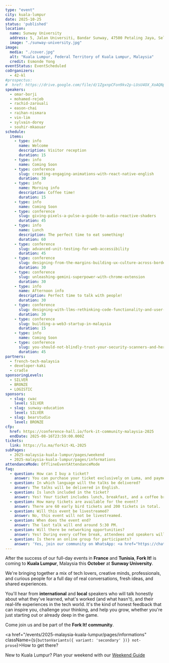 ```yaml
---
type: "event"
city: kuala-lumpur
date: 2025-10-25
status: 'published'
location:
  name: Sunway University
  address: 5, Jalan Universiti, Bandar Sunway, 47500 Petaling Jaya, Selangor, Malaisie
  image: "./sunway-university.jpg"
image:
  media: "./cover.jpg"
  alt: "Kuala Lumpur, Federal Territory of Kuala Lumpur, Malaysia"
  credit: Esmonde Yong
eventStatus: EventScheduled
coOrganizers:
  - 42-kl
#prospectus:
#  href: https://drive.google.com/file/d/1ZgxnpCFon9kv2p-LUsU4OX_XoAQNpy-C/view?usp=sharing
speakers:
  - omar-borji
  - mohamed-rejeb
  - rachid-zarouali
  - eason-chai
  - raihan-nismara
  - vin-lim
  - sylvain-dorey
  - souhir-mkaouar
schedule:
  items:
    - type: info
      name: Welcome
      description: Visitor reception
      duration: 15
    - type: info
      name: Coming Soon
    - type: conference
      slug: creating-engaging-animations-with-react-native-english
      duration: 30
    - type: info
      name: Morning info
      description: Coffee time!
      duration: 15
    - type: info
      name: Coming Soon
    - type: conference
      slug: giving-pixels-a-pulse-a-guide-to-audio-reactive-shaders
      duration: 45
    - type: info
      name: Lunch
      description: The perfect time to eat something!
      duration: 60
    - type: conference
      slug: advanced-unit-testing-for-web-accessibility
      duration: 45
    - type: conference
      slug: designing-from-the-margins-building-ux-culture-across-borders
      duration: 30
    - type: conference
      slug: unleashing-gemini-superpower-with-chrome-extension
      duration: 30
    - type: info
      name: Afternoon info
      description: Perfect time to talk with people!
      duration: 30
    - type: conference
      slug: designing-with-llms-rethinking-code-functionality-and-user-interfaces
      duration: 30
    - type: conference
      slug: building-a-web3-startup-in-malaysia
      duration: 15
    - type: info
      name: Coming Soon
    - type: conference
      slug: you-should-not-blindly-trust-your-security-scanners-and-here-is-why
      duration: 45
partners:
  - french-tech-malaysia
  - developer-kaki
  - cradle
sponsoringLevels:
  - SILVER
  - BRONZE
  - LOGISTIC
sponsors:
  - slug: cwac
    level: SILVER
  - slug: sunway-education
    level: SILVER
  - slug: bearstudio
    level: BRONZE
cfp:
  href: https://conference-hall.io/fork-it-community-malaysia-2025
  endDate: 2025-08-16T23:59:00.000Z
tickets:
  link: https://lu.ma/forkit-KL-2025
subPages:
  - 2025-malaysia-kuala-lumpur/pages/weekend
  - 2025-malaysia-kuala-lumpur/pages/informations
attendanceMode: OfflineEventAttendanceMode
faq:
  - question: How can I buy a ticket?
    answer: You can purchase your ticket exclusively on Luma, and payments are accepted in MYR.
  - question: In which language will the talks be delivered?
    answer: The talks will be delivered in English.
  - question: Is lunch included in the ticket?
    answer: Yes! Your ticket includes lunch, breakfast, and a coffee break at the end of the day — all halal food.
  - question: How many tickets are available for the event?
    answer: There are 60 early bird tickets and 200 tickets in total.
  - question: Will this event be livestreamed?
    answer: No, this event will not be livestreamed.
  - question: When does the event end?
    answer: The last talk will end around 5:30 PM.
  - question: Will there be networking opportunities?
    answer: Yes! During every coffee break, attendees and speakers will have the chance to connect, exchange ideas, and grow their network.
  - question: Is there an online group for participants?
    answer: 'Yes, join our community on WhatsApp: <a href="https://chat.whatsapp.com/HCiI5g0idD50cpx1yqD12Z?mode=ems_copy_h_t" target="_blank" rel="noopener noreferrer" class="underline">Fork It! Community</a>'
---
```



After the success of our full-day events in **France** and **Tunisia**, **Fork It!** is coming to **Kuala Lumpur**, Malaysia this **October** at **Sunway University**.

We're bringing together a mix of tech lovers, creative minds, professionals, and curious people for a full day of real conversations, fresh ideas, and shared experiences.

You'll hear from **international** and **local** speakers who will talk honestly about what they've learned, what's worked (and what hasn't), and their real-life experiences in the tech world. It's the kind of honest feedback that can inspire you, challenge your thinking, and help you grow, whether you're just starting out or already deep in the game.

Come join us and be part of the **Fork It! community**.

<a href="/events/2025-malaysia-kuala-lumpur/pages/informations" className={`${buttonVariants({ variant: 'secondary' })} not-prose`}>How to get there?</a>

New to Kuala Lumpur? Plan your weekend with our [Weekend Guide](/events/2025-malaysia-kuala-lumpur/pages/weekend)
